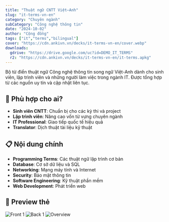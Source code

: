 ```yaml
---
title: "Thuật ngữ CNTT Việt–Anh"
slug: "it-terms-vn-en"
category: "Chuyên ngành"
subCategory: "Công nghệ thông tin"
date: "2024-10-02"
author: "Cộng đồng"
tags: ["it","terms","bilingual"]
cover: "https://cdn.ankivn.vn/decks/it-terms-vn-en/cover.webp"
downloads:
  gdrive: "https://drive.google.com/uc?id=DEMO_IT_TERMS"
  r2: "https://cdn.ankivn.vn/decks/it-terms-vn-en/it-terms.apkg"
---
```


Bộ từ điển thuật ngữ Công nghệ thông tin song ngữ Việt-Anh dành cho sinh viên, lập trình viên và những người làm việc trong ngành IT. Được tổng hợp từ các nguồn uy tín và cập nhật liên tục.

## 🎯 Phù hợp cho ai?

- **Sinh viên CNTT**: Chuẩn bị cho các kỳ thi và project
- **Lập trình viên**: Nâng cao vốn từ vựng chuyên ngành  
- **IT Professional**: Giao tiếp quốc tế hiệu quả
- **Translator**: Dịch thuật tài liệu kỹ thuật

## 📋 Nội dung chính

- **Programming Terms**: Các thuật ngữ lập trình cơ bản
- **Database**: Cơ sở dữ liệu và SQL
- **Networking**: Mạng máy tính và Internet
- **Security**: Bảo mật thông tin
- **Software Engineering**: Kỹ thuật phần mềm
- **Web Development**: Phát triển web

## 📸 Preview thẻ

![Front 1](https://cdn.ankivn.vn/decks/it-terms-vn-en/previews/full/front-01.webp)
![Back 1](https://cdn.ankivn.vn/decks/it-terms-vn-en/previews/full/back-01.webp)
![Overview](https://cdn.ankivn.vn/decks/it-terms-vn-en/previews/full/overview-01.webp)
